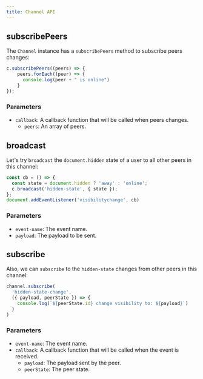 ```yaml
---
title: Channel API
---
```


## subscribePeers

The `Channel` instance has a `subscribePeers` method to subscribe peers changes:

```jsx
c.subscribePeers((peers) => {
    peers.forEach((peer) => {
      console.log(peer + " is online")
    }
});
```

### Parameters

- `callback`: A callback function that will be called when peers changes.
    - `peers`: An array of peers.

## broadcast

Let's try `broadcast` the `document.hidden` state of a user to all other peers in this channel:

```jsx {3}
const cb = () => {
  const state = document.hidden ? 'away' : 'online';
  c.broadcast('hidden-state', { state });
};
document.addEventListener('visibilitychange', cb)
```

### Parameters

- `event-name`: The event name.
- `payload`: The payload to be sent.

## subscribe

Also, we can `subscribe` to the `hidden-state` changes from other peers in this channel:

```jsx {3-4}
channel.subscribe(
  'hidden-state-change',
  ({ payload, peerState }) => {
    console.log(`${peerState.id} change visibility to: ${payload}`)
  }
)
```

### Parameters

- `event-name`: The event name.
- `callback`: A callback function that will be called when the event is received.
    - `payload`: The payload sent by the peer.
    - `peerState`: The peer state.
